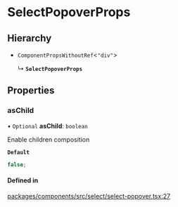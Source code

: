 # SelectPopoverProps

## Hierarchy

- `ComponentPropsWithoutRef`\<`"div"`\>

  ↳ **`SelectPopoverProps`**

## Properties

### asChild

• `Optional` **asChild**: `boolean`

Enable children composition

**`Default`**

```ts
false;
```

#### Defined in

[packages/components/src/select/select-popover.tsx:27](https://github.com/vtex/shoreline/blob/7e966c5a4/packages/components/src/select/select-popover.tsx#L27)

